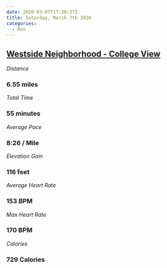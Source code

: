 ```yaml
---
date: 2020-03-07T17:30:27Z
title: Saturday, March 7th 2020
categories:
  - Run
---
```

## [Westside Neighborhood - College View](https://www.strava.com/activities/3163218681)

_Distance_

### 6.55 miles

_Total Time_

### 55 minutes

_Average Pace_

### 8:26 / Mile

_Elevation Gain_

### 116 feet

_Average Heart Rate_

### 153 BPM

_Max Heart Rate_

### 170 BPM

_Calories_

### 729 Calories